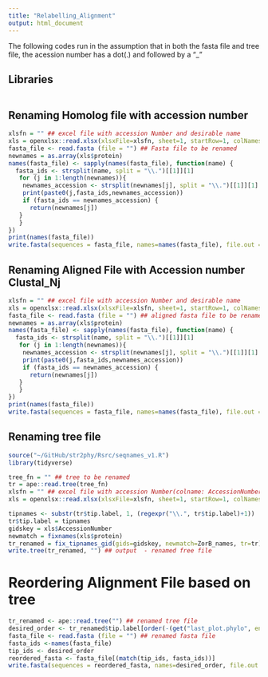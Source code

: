 ```yaml
---
title: "Relabelling_Alignment"
output: html_document
---
```


The following codes run in the assumption that in both the fasta file and tree file, the acession number has a dot(.) and followed by a "_"

## Libraries
```r

```

## Renaming Homolog file with accession number
```r

xlsfn = "" ## excel file with accession Number and desirable name
xls = openxlsx::read.xlsx(xlsxFile=xlsfn, sheet=1, startRow=1, colNames=TRUE)
fasta_file <- read.fasta (file = "") ## Fasta file to be renamed
newnames = as.array(xls$protein)
names(fasta_file) <- sapply(names(fasta_file), function(name) {
  fasta_ids <- strsplit(name, split = "\\.")[[1]][1]
   for (j in 1:length(newnames)){
    newnames_accession <- strsplit(newnames[j], split = "\\.")[[1]][1]
    print(paste0(j,fasta_ids,newnames_accession))
    if (fasta_ids == newnames_accession) {
      return(newnames[j])
   }
   }
})
print(names(fasta_file))
write.fasta(sequences = fasta_file, names=names(fasta_file), file.out = "") ## Give the output fasta file name
```

## Renaming Aligned File with Accession number Clustal_Nj
```r
xlsfn = "" ## excel file with accession Number and desirable name
xls = openxlsx::read.xlsx(xlsxFile=xlsfn, sheet=1, startRow=1, colNames=TRUE)
fasta_file <- read.fasta (file = "") ## aligned fasta file to be renamed
newnames = as.array(xls$protein)
names(fasta_file) <- sapply(names(fasta_file), function(name) {
  fasta_ids <- strsplit(name, split = "\\.")[[1]][1]
   for (j in 1:length(newnames)){
    newnames_accession <- strsplit(newnames[j], split = "\\.")[[1]][1]
    print(paste0(j,fasta_ids,newnames_accession))
    if (fasta_ids == newnames_accession) {
      return(newnames[j])
   }
   }
})
print(names(fasta_file))
write.fasta(sequences = fasta_file, names=names(fasta_file), file.out = "") ## Give the output renmaed fasta file name

```

## Renaming tree file
```r
source("~/GitHub/str2phy/Rsrc/seqnames_v1.R")
library(tidyverse)

tree_fn = "" ## tree to be renamed
tr = ape::read.tree(tree_fn)
xlsfn = "" ## excel file with accession Number(colname: AccessionNumber) and desirable name (colname: protein)
xls = openxlsx::read.xlsx(xlsxFile=xlsfn, sheet=1, startRow=1, colNames=TRUE)

tipnames <- substr(tr$tip.label, 1, (regexpr("\\.", tr$tip.label)+1))
tr$tip.label = tipnames
gidskey = xls$AccessionNumber
newmatch = fixnames(xls$protein)
tr_renamed = fix_tipnames_gid(gids=gidskey, newmatch=ZorB_names, tr=tr)
write.tree(tr_renamed, "") ## output  - renamed free file
```

# Reordering Alignment File based on tree
```r
tr_renamed <- ape::read.tree("") ## renamed tree file
desired_order <- tr_renamed$tip.label[order(-(get("last_plot.phylo", envir = .PlotPhyloEnv)$yy[1:Ntip(tr_renamed)]))]
fasta_file <- read.fasta (file = "") ## renamed fasta file
fasta_ids <-names(fasta_file)
tip_ids <- desired_order
reordered_fasta <- fasta_file[(match(tip_ids, fasta_ids))]
write.fasta(sequences = reordered_fasta, names=desired_order, file.out = "") ## out file  - renamed, reordered fasta file
```